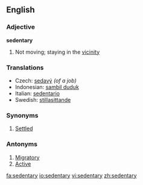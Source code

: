 ==English==

===Adjective===
'''sedentary'''

# Not moving; staying in the [[vicinity]]

===Translations===
*Czech: [[sedavý]] {{m}} ''(of a job)''
*Indonesian: [[sambil duduk]]
*Italian: [[sedentario]]
*Swedish: [[stillasittande]]

===Synonyms===
#[[Settled]]

===Antonyms===
#[[Migratory]]
#[[Active]]

[[fa:sedentary]]
[[io:sedentary]]
[[vi:sedentary]]
[[zh:sedentary]]